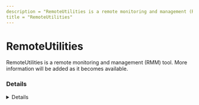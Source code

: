 ```yaml
---
description = "RemoteUtilities is a remote monitoring and management (RMM) tool. More information will be added as it becomes available."
title = "RemoteUtilities"
---
```




# RemoteUtilities

RemoteUtilities is a remote monitoring and management (RMM) tool. More information will be added as it becomes available.

### Details
<Details author={""}
         category={""}
         created={""}
         website={""}
         lastModified={""}
         privileges={""}
         free={ false }
         verification={ false }
/>

#### Installation Paths
<Card code={ ["rutview.exe", "*\\Remote Manipulator System - Server\\*", "C:\\Program Files\\Remote Utilities\\*", "*\\Remote Utilities\\*", "rutserv.exe", "*\\rutserv.exe"] }/>





### Forensic Artifacts




#### Network Artifacts
<EuiSpacer size="xl"/>
<NetworkArtifactsTable data={ [{"Description": "Known remote domains", "Domains": ["remoteutilities.com"], "Ports": []}] }/>




### Detections
- Detects potential network activity of RemoteUtilities RMM tool
  - [Sigma Rule](https://github.com/magicsword-io/LOLRMM/blob/main/detections/sigma/remoteutilities_network_sigma.yml)
- Detects potential processes activity of RemoteUtilities RMM tool
  - [Sigma Rule](https://github.com/magicsword-io/LOLRMM/blob/main/detections/sigma/remoteutilities_processes_sigma.yml)


